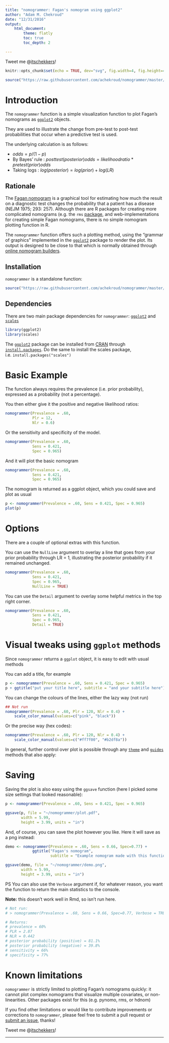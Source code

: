 ```yaml
---
title: "nomogrammer: Fagan's nomogram using ggplot2"
author: "Adam M. Chekroud"
date: "12/31/2016"
output:
    html_document:
        theme: flatly
        toc: true
        toc_depth: 2

---
```


Tweet me @[itschekkers](https://twitter.com/itschekkers)!

```r
knitr::opts_chunk$set(echo = TRUE, dev="svg", fig.width=4, fig.height=4, fig.align="center")
```


```r
source("https://raw.githubusercontent.com/achekroud/nomogrammer/master/nomogrammer.r")
```

# Introduction

The `nomogrammer` function is a simple visualization function to plot Fagan's nomograms as [`ggplot2`][ggplot2] objects. 

They are used to illustrate the change from pre-test to post-test probabilities that occur when a predictive test is used.

The underlying calculation is as follows:

- $odds = p / (1-p)$ 
- By Bayes' rule :    $posttest (posterior) odds = likelihood ratio * pretest (prior) odds$ 
- Taking logs :    $log(posterior) = log(prior) + log(LR)$


## Rationale

The [Fagan nomogram](http://www.pmean.com/definitions/fagan.htm) is a graphical tool for estimating how much the result on a diagnostic test changes the probability that a patient has a disease (NEJM 1975; 293: 257). Although there are R packages for creating more complicated nomograms (e.g. the `rms` [package](https://cran.r-project.org/web/packages/rms/rms.pdf), and web-implementations for creating simple Fagan nomograms, there is no simple nomogram plotting function in R. 

The `nomogrammer` function offers such a plotting method, using the "grammar of graphics" implemented in the [`ggplot2`][ggplot2] package to render the plot. Its output is designed to be close to that which is normally obtained through [online nomogram builders](https://araw.mede.uic.edu/cgi-bin/testcalc.pl). 

## Installation

`nomogrammer` is a standalone function:

```r
source("https://raw.githubusercontent.com/achekroud/nomogrammer/master/nomogrammer.r")
```

## Dependencies

There are two main package dependencies for `nomogrammer`:  [`ggplot2`][ggplot2] and [`scales`][scales]

```r
library(ggplot2)
library(scales)
```

The [`ggplot2`][ggplot2] package can be installed from [CRAN](https://cran.r-project.org/) through [`install.packages`](http://www.rdocumentation.org/packages/utils/functions/install.packages). Do the same to install the scales package, i.e. `install.packages("scales")`

# Basic Example

The function always requires the prevalence (i.e. prior probability), expressed as a probability (not a percentage).

You then either give it the positive and negative likelihood ratios:

```r
nomogrammer(Prevalence = .60,
            Plr = 12,
            Nlr = 0.6)
```

Or the sensitivity and specificity of the model.

```r
nomogrammer(Prevalence = .60,
            Sens = 0.421,
            Spec = 0.965)
```

And it will plot the basic nomogram

```r
nomogrammer(Prevalence = .60,
            Sens = 0.421,
            Spec = 0.965)
```

The nomogram is returned as a ggplot object, which you could save and plot as usual

```r
p <- nomogrammer(Prevalence = .60, Sens = 0.421, Spec = 0.965)
plot(p)
```

# Options

There are a couple of optional extras with this function.

You can use the `NullLine` argument to overlay a line that goes from your prior probability through LR = 1, illustrating the posterior probability if it remained unchanged.

```r
nomogrammer(Prevalence = .60,
            Sens = 0.421,
            Spec = 0.965,
            NullLine = TRUE)
```

You can use the `Detail` argument to overlay some helpful metrics in the top right corner.

```r
nomogrammer(Prevalence = .60,
            Sens = 0.421,
            Spec = 0.965,
            Detail = TRUE)
```


# Visual tweaks using `ggplot` methods

Since `nomogrammer` returns a `ggplot` object, it is easy to edit with usual methods

You can add a title, for example

```r
p <- nomogrammer(Prevalence = .60, Sens = 0.421, Spec = 0.965)
p + ggtitle("put your title here", subtitle = "and your subtitle here")
```

You can change the colours of the lines, either the lazy way (not run)

```r
## Not run
nomogrammer(Prevalence = .60, Plr = 120, Nlr = 0.4) +
    scale_color_manual(values=c("pink", "black"))
```

Or the precise way (hex codes):

```r
nomogrammer(Prevalence = .60, Plr = 120, Nlr = 0.4) +
    scale_color_manual(values=c("#ff7f00", "#b2df8a"))
```

In general, further control over plot is possible through any  [`theme`](http://docs.ggplot2.org/current/theme.html) and [`guides`](http://docs.ggplot2.org/current/guides.html) methods that also apply:

# Saving

Saving the plot is also easy using the `ggsave` function (here I picked some size settings that looked reasonable):

```r
p <- nomogrammer(Prevalence = .60, Sens = 0.421, Spec = 0.965)

ggsave(p, file = "~/nomogrammer/plot.pdf",
       width = 5.99,
       height = 3.99, units = "in")
```

And, of course, you can save the plot however you like. Here it will save as a png instead:

```r
demo <- nomogrammer(Prevalence = .60, Sens = 0.66, Spec=0.77) +
            ggtitle("Fagan's nomogram",
                    subtitle = "Example nomogram made with this function")

ggsave(demo, file = "~/nomogrammer/demo.png",
       width = 5.99,
       height = 3.99, units = "in")
```



PS You can also use the `Verbose` argument if, for whatever reason, you want the function to return the main statistics to the console.

__Note:__ this doesn't work well in Rmd, so isn't run here.

```r
# Not run:
# > nomogrammer(Prevalence = .60, Sens = 0.66, Spec=0.77, Verbose = TRUE)

# Returns:
# prevalence = 60%
# PLR = 2.87
# NLR = 0.442
# posterior probability (positive) = 81.1%
# posterior probability (negative) = 39.8%
# sensitivity = 66%
# specificity = 77%
```




# Known limitations

`nomogrammer` is strictly limited to plotting Fagan's nomograms quickly: it cannot plot complex nomograms that visualize multiple covariates, or non-linearities. Other packages exist for this (e.g. pynomo, rms, or hdnom)

If you find other limitations or would like to contribute improvements or corrections to `nomogrammer`, please feel free to submit a pull request or [submit an issue](https://github.com/achekroud/nomogrammer/issues), thanks!

Tweet me @[itschekkers](https://twitter.com/itschekkers)!


---

[colorbrewer]: http://colorbrewer2.org/
[ggplot2]: http://ggplot2.org/
[scales]: http://www.rdocumentation.org/packages/scales

